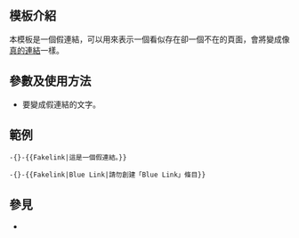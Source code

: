 {{NoteTA
|G1 = IT
|G2 = MediaWiki
}}
{{Documentation subpage}}

== 模板介紹 ==
本模板是一個假連結，可以用來表示一個看似存在卻一個不在的頁面，會將{{Fakelink|你想要變成假連結的文字}}變成像[[超連結|真的連結]]一樣。

==參數及使用方法==
* {{para|1}}要變成假連結的文字。

==範例==
<pre>
-{}-{{Fakelink|這是一個假連結。}}
</pre>

{{Fakelink|這是一個假連結}}

<pre>
-{}-{{Fakelink|Blue Link|請勿創建「Blue Link」條目}}
</pre>

{{Fakelink|Blue Link|請勿創建「Blue Link」條目}}

==參見==
* {{tlx|Fakelink2}}

<includeonly>{{sandbox other||
<!-- 本行下加入模板的分類，跨維基連結加入Wikidata（參見[[Wikipedia:Wikidata]]） -->
[[Category:假样式模板]]
}}</includeonly>